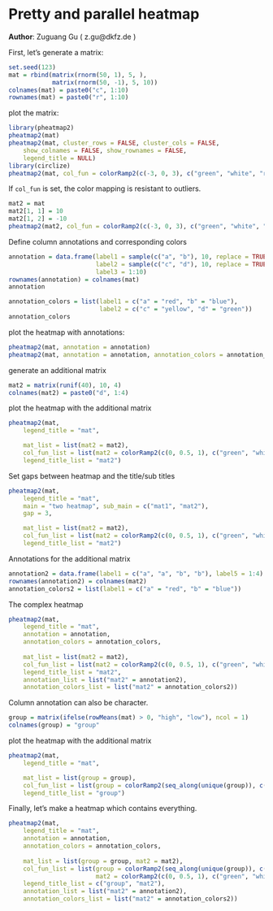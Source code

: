 <!--
%\VignetteEngine{knitr}
%\VignetteIndexEntry{Pretty and parallel heatmap}
-->

Pretty and parallel heatmap
===========================

**Author**: Zuguang Gu ( z.gu@dkfz.de )

First, let's generate a matrix:

```r
set.seed(123)
mat = rbind(matrix(rnorm(50, 1), 5, ),
	        matrix(rnorm(50, -1), 5, 10))
colnames(mat) = paste0("c", 1:10)
rownames(mat) = paste0("r", 1:10)
```

plot the matrix:

```r
library(pheatmap2)
pheatmap2(mat)
pheatmap2(mat, cluster_rows = FALSE, cluster_cols = FALSE, 
    show_colnames = FALSE, show_rownames = FALSE,
    legend_title = NULL)
library(circlize)
pheatmap2(mat, col_fun = colorRamp2(c(-3, 0, 3), c("green", "white", "red")))
```

If `col_fun` is set, the color mapping is resistant to outliers.

```r
mat2 = mat
mat2[1, 1] = 10
mat2[1, 2] = -10
pheatmap2(mat2, col_fun = colorRamp2(c(-3, 0, 3), c("green", "white", "red")))
```

Define column annotations and corresponding colors

```r
annotation = data.frame(label1 = sample(c("a", "b"), 10, replace = TRUE),
                        label2 = sample(c("c", "d"), 10, replace = TRUE),
						label3 = 1:10)
rownames(annotation) = colnames(mat)
annotation

annotation_colors = list(label1 = c("a" = "red", "b" = "blue"),
	                     label2 = c("c" = "yellow", "d" = "green"))
annotation_colors
```

plot the heatmap with annotations:

```r
pheatmap2(mat, annotation = annotation)
pheatmap2(mat, annotation = annotation, annotation_colors = annotation_colors)
```

generate an additional matrix

```r
mat2 = matrix(runif(40), 10, 4)
colnames(mat2) = paste0("d", 1:4)
```

plot the heatmap with the additional matrix

```r
pheatmap2(mat, 
	legend_title = "mat", 

	mat_list = list(mat2 = mat2),
	col_fun_list = list(mat2 = colorRamp2(c(0, 0.5, 1), c("green", "white", "red"))),
	legend_title_list = "mat2")
```

Set gaps between heatmap and the title/sub titles

```r
pheatmap2(mat, 
	legend_title = "mat", 
	main = "two heatmap", sub_main = c("mat1", "mat2"),
	gap = 3,

	mat_list = list(mat2 = mat2),
	col_fun_list = list(mat2 = colorRamp2(c(0, 0.5, 1), c("green", "white", "red"))),
	legend_title_list = "mat2")
```

Annotations for the additional matrix

```r
annotation2 = data.frame(label1 = c("a", "a", "b", "b"), label5 = 1:4)
rownames(annotation2) = colnames(mat2)
annotation_colors2 = list(label1 = c("a" = "red", "b" = "blue"))
```

The complex heatmap

```r
pheatmap2(mat,
	legend_title = "mat", 
	annotation = annotation, 
	annotation_colors = annotation_colors,
	
	mat_list = list(mat2 = mat2),
	col_fun_list = list(mat2 = colorRamp2(c(0, 0.5, 1), c("green", "white", "red"))),
	legend_title_list = "mat2",
	annotation_list = list("mat2" = annotation2),
	annotation_colors_list = list("mat2" = annotation_colors2))
```						 

Column annotation can also be character.

```r
group = matrix(ifelse(rowMeans(mat) > 0, "high", "low"), ncol = 1)
colnames(group) = "group"
```

plot the heatmap with the additional matrix

```r
pheatmap2(mat, 
	legend_title = "mat", 

	mat_list = list(group = group),	
	col_fun_list = list(group = colorRamp2(seq_along(unique(group)), c("red", "blue"))),
	legend_title_list = "group")
```

Finally, let's make a heatmap which contains everything.

```r
pheatmap2(mat, 
	legend_title = "mat", 
	annotation = annotation, 
	annotation_colors = annotation_colors,
	
	mat_list = list(group = group, mat2 = mat2),
	col_fun_list = list(group = colorRamp2(seq_along(unique(group)), c("red", "blue")),
                        mat2 = colorRamp2(c(0, 0.5, 1), c("green", "white", "red"))),
	legend_title_list = c("group", "mat2"),
	annotation_list = list("mat2" = annotation2),
	annotation_colors_list = list("mat2" = annotation_colors2))
```	
